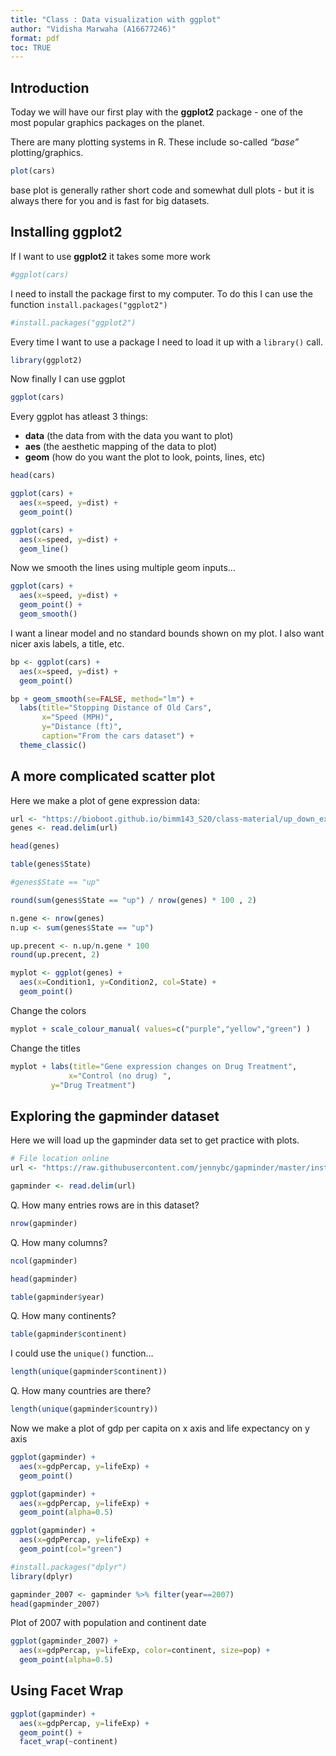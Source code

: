 ```yaml
---
title: "Class : Data visualization with ggplot"
author: "Vidisha Marwaha (A16677246)"
format: pdf
toc: TRUE
---
```


## Introduction

Today we will have our first play with the **ggplot2** 
package - one of the most popular graphics packages on 
the planet.

There are many plotting systems in R. These include
so-called *"base"* plotting/graphics.

```r
plot(cars)
```

base plot is generally rather short code and somewhat
dull plots - but it is always there for you and is
fast for big datasets.

## Installing ggplot2

If I want to use **ggplot2** it takes some more work

```r
#ggplot(cars)
```

I need to install the package first to my computer. To do
this I can use the function `install.packages("ggplot2")`

```r
#install.packages("ggplot2") 
```

Every time I want to use a package I need to load it up with
a `library()` call.

```r
library(ggplot2)
```

Now finally I can use ggplot
```r
ggplot(cars)
```

Every ggplot has atleast 3 things:

- **data** (the data from with the data you want to plot)
- **aes** (the aesthetic mapping of the data to plot)
- **geom** (how do you want the plot to look, points, lines, etc)

```r
head(cars)
```
```r
ggplot(cars) + 
  aes(x=speed, y=dist) +
  geom_point()
```

```r
ggplot(cars) + 
  aes(x=speed, y=dist) +
  geom_line()
```

Now we smooth the lines using multiple geom inputs...

```r
ggplot(cars) + 
  aes(x=speed, y=dist) +
  geom_point() +
  geom_smooth()
```

I want a linear model and no standard bounds shown on my plot. I also
want nicer axis labels, a title, etc.

```r
bp <- ggplot(cars) +
  aes(x=speed, y=dist) +
  geom_point()
```

```r
bp + geom_smooth(se=FALSE, method="lm") +
  labs(title="Stopping Distance of Old Cars", 
       x="Speed (MPH)", 
       y="Distance (ft)",
       caption="From the cars dataset") +
  theme_classic()
```

## A more complicated scatter plot

Here we make a plot of gene expression data:

```r
url <- "https://bioboot.github.io/bimm143_S20/class-material/up_down_expression.txt"
genes <- read.delim(url)
```

```r
head(genes)
```


```r
table(genes$State)
```

```r
#genes$State == "up"
```

```r
round(sum(genes$State == "up") / nrow(genes) * 100 , 2)
```

```r
n.gene <- nrow(genes)
n.up <- sum(genes$State == "up")

up.precent <- n.up/n.gene * 100
round(up.precent, 2)
```

```r
myplot <- ggplot(genes) +
  aes(x=Condition1, y=Condition2, col=State) +
  geom_point()

```

Change the colors

```r
myplot + scale_colour_manual( values=c("purple","yellow","green") )
```

Change the titles

```r
myplot + labs(title="Gene expression changes on Drug Treatment",
             x="Control (no drug) ",
         y="Drug Treatment")
```

## Exploring the gapminder dataset

Here we will load up the gapminder data set to get practice with plots.

```r
# File location online
url <- "https://raw.githubusercontent.com/jennybc/gapminder/master/inst/extdata/gapminder.tsv"

gapminder <- read.delim(url)
```

Q. How many entries rows are in this dataset?

```r
nrow(gapminder)
```

Q. How many columns?

```r
ncol(gapminder)
```

```r
head(gapminder)
```

```r
table(gapminder$year)
```

Q. How many continents?

```r
table(gapminder$continent)
```

I could use the `unique()` function...

```r
length(unique(gapminder$continent))
```

Q. How many countries are there?

```r
length(unique(gapminder$country))
```

Now we make a plot of gdp per capita on x axis and life expectancy on y axis

```r
ggplot(gapminder) +
  aes(x=gdpPercap, y=lifeExp) +
  geom_point()
```

```r
ggplot(gapminder) +
  aes(x=gdpPercap, y=lifeExp) +
  geom_point(alpha=0.5)
```
```r
ggplot(gapminder) +
  aes(x=gdpPercap, y=lifeExp) +
  geom_point(col="green")
```


```r
#install.packages("dplyr")
library(dplyr)

gapminder_2007 <- gapminder %>% filter(year==2007)
head(gapminder_2007)
```


Plot of 2007 with population and continent date
```r
ggplot(gapminder_2007) +
  aes(x=gdpPercap, y=lifeExp, color=continent, size=pop) +
  geom_point(alpha=0.5)
```

## Using Facet Wrap

```r
ggplot(gapminder) +
  aes(x=gdpPercap, y=lifeExp) +
  geom_point() +
  facet_wrap(~continent)
```

